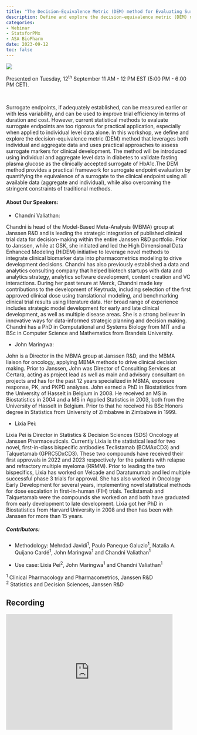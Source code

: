 ```yaml
---
title: "The Decision-Equivalence Metric (DEM) method for Evaluating Surrogate Endpoints for Accelerated Clinical Development Using a Combination of Individual Level and Aggregate Level Literature Data: Chandni Valiathan, John Maringwa and Lixia Pei"
description: Define and explore the decision-equivalence metric (DEM) method that leverages both individual and aggregate data and uses practical approaches to assess surrogate markers for clinical development.
categories: 
- Webinar
- StatsforPMx
- ASA BioPharm
date: 2023-09-12
toc: false
---
```


![](/images/webinar-sep2023.jpg)

Presented on Tuesday, 12^th^ September 11 AM - 12 PM EST (5:00 PM - 6:00 PM CET).

<br> 

Surrogate endpoints, if adequately established, can be measured earlier or with less variability, and can be used to improve trial efficiency in terms of duration and cost. However, current statistical methods to evaluate surrogate endpoints are too rigorous for practical application, especially when applied to individual level data alone. In this workshop, we define and explore the decision-equivalence metric (DEM) method that leverages both individual and aggregate data and uses practical approaches to assess surrogate markers for clinical development. The method will be introduced using individual and aggregate level data in diabetes to validate fasting plasma glucose as the clinically accepted surrogate of HbA1c.The DEM method provides a practical framework for surrogate endpoint evaluation by quantifying the equivalence of a surrogate to the clinical endpoint using all available data (aggregate and individual), while also overcoming the stringent constraints of traditional methods.

#### About Our Speakers:

-   Chandni Valiathan:

Chandni is head of the Model-Based Meta-Analysis (MBMA) group at Janssen R&D and is leading the strategic integration of published clinical trial data for decision-making within the entire Janssen R&D portfolio. Prior to Janssen, while at GSK, she initiated and led the High Dimensional Data Enhanced Modeling (HiDEM) initiative to leverage novel methods to integrate clinical biomarker data into pharmacometrics modeling to drive development decisions. Chandni has also previously established a data and analytics consulting company that helped biotech startups with data and analytics strategy, analytics software development, content creation and VC interactions. During her past tenure at Merck, Chandni made key contributions to the development of Keytruda, including selection of the first approved clinical dose using translational modeling, and benchmarking clinical trial results using literature data. Her broad range of experience includes strategic model development for early and late clinical development, as well as multiple disease areas. She is a strong believer in innovative ways for data-informed strategic planning and decision making. Chandni has a PhD in Computational and Systems Biology from MIT and a BSc in Computer Science and Mathematics from Brandeis University.

-   John Maringwa:

John is a Director in the MBMA group at Janssen R&D, and the MBMA liaison for oncology, applying MBMA methods to drive clinical decision making. Prior to Janssen, John was Director of Consulting Services at Certara, acting as project lead as well as main and advisory consultant on projects and has for the past 12 years specialized in MBMA, exposure response, PK, and PKPD analyses. John earned a PhD in Biostatistics from the University of Hasselt in Belgium in 2008. He received an MS in Biostatistics in 2004 and a MS in Applied Statistics in 2003, both from the University of Hasselt in Belgium. Prior to that he received his BSc Honors degree in Statistics from University of Zimbabwe in Zimbabwe in 1999.

-   Lixia Pei:

Lixia Pei is Director in Statistics & Decision Sciences (SDS) Oncology at Janssen Pharmaceuticals. Currently Lixia is the statistical lead for two novel, first-in-class bispecific antibodies Teclistamab (BCMAxCD3) and Talquetamab (GPRC5DxCD3). These two compounds have received their first approvals in 2022 and 2023 respectively for the patients with relapse and refractory multiple myeloma (RRMM). Prior to leading the two bispecifics, Lixia has worked on Velcade and Daratumumab and led multiple successful phase 3 trials for approval. She has also worked in Oncology Early Development for several years, implementing novel statistical methods for dose escalation in first-in-human (FIH) trials. Teclistamab and Talquetamab were the compounds she worked on and both have graduated from early development to late development. Lixia got her PhD in Biostatistics from Harvard University in 2008 and then has been with Janssen for more than 15 years.

##### Contributors:

-   Methodology: Mehrdad Javidi^1^, Paulo Paneque Galuzio^1^, Natalia A. Quijano Cardé^1^, John Maringwa^1^ and Chandni Valiathan^1^

-   Use case: Lixia Pei^2^, John Maringwa^1^ and Chandni Valiathan^1^

^1^ Clinical Pharmacology and Pharmacometrics, Janssen R&D\
^2^ Statistics and Decision Sciences, Janssen R&D


## Recording
<iframe width="90%" height="315" src="https://www.youtube.com/embed/RuZgHVszxng" frameborder="0" allowfullscreen> 
